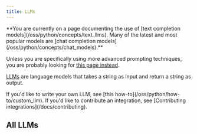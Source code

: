 ```yaml
---
title: LLMs
---
```


<Warning>
**You are currently on a page documenting the use of [text completion models](/oss/python/concepts/text_llms). Many of the latest and most popular models are [chat completion models](/oss/python/concepts/chat_models).**


Unless you are specifically using more advanced prompting techniques, you are probably looking for [this page instead](/oss/python/integrations/chat/).
</Warning>

[LLMs](docs/concepts/#llms) are language models that takes a string as input and return a string as output.

<Info>
If you'd like to write your own LLM, see [this how-to](/oss/python/how-to/custom_llm). If you'd like to contribute an integration, see [Contributing integrations](/docs/contributing).
</Info>

## All LLMs

<IndexTable />
